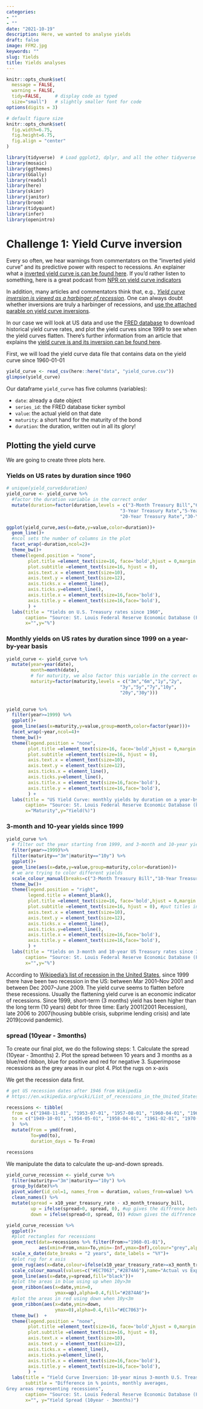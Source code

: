 ```yaml
---
categories:
- ""
- ""
date: "2021-10-19"
description: Here, we wanted to analyse yields
draft: false
image: FFM2.jpg
keywords: ""
slug: Yields
title: Yields analyses
---
```



```r
knitr::opts_chunk$set(
  message = FALSE, 
  warning = FALSE, 
  tidy=FALSE,     # display code as typed
  size="small")   # slightly smaller font for code
options(digits = 3)

# default figure size
knitr::opts_chunk$set(
  fig.width=6.75, 
  fig.height=6.75,
  fig.align = "center"
)
```


```r
library(tidyverse)  # Load ggplot2, dplyr, and all the other tidyverse packages
library(mosaic)
library(ggthemes)
library(GGally)
library(readxl)
library(here)
library(skimr)
library(janitor)
library(broom)
library(tidyquant)
library(infer)
library(openintro)
```


# Challenge 1: Yield Curve inversion

Every so often, we hear warnings from commentators on the "inverted yield curve" and its predictive power with respect to recessions. An explainer what a [inverted yield curve is can be found here](https://www.reuters.com/article/us-usa-economy-yieldcurve-explainer/explainer-what-is-an-inverted-yield-curve-idUSKBN1O50GA). If you'd rather listen to something, here is a great podcast from [NPR on yield curve indicators](https://www.podbean.com/media/share/dir-4zgj9-6aefd11)

In addition, many articles and commentators think that, e.g., [*Yield curve inversion is viewed as a harbinger of recession*](https://www.bloomberg.com/news/articles/2019-08-14/u-k-yield-curve-inverts-for-first-time-since-financial-crisis). One can always doubt whether inversions are truly a harbinger of recessions, and [use the attached parable on yield curve inversions](https://twitter.com/5_min_macro/status/1161627360946511873).

In our case we will look at US data and use the [FRED database](https://fred.stlouisfed.org/) to download historical yield curve rates, and plot the yield curves since 1999 to see when the yield curves flatten. There's further information from an article that explains the [yield curve is and its inversion can be found here](https://fredblog.stlouisfed.org/2018/10/the-data-behind-the-fear-of-yield-curve-inversions/). 

First, we will load the yield curve data file that contains data on the yield curve since 1960-01-01
```r
yield_curve <- read_csv(here::here("data", "yield_curve.csv"))
glimpse(yield_curve)
```

Our dataframe `yield_curve` has five columns (variables):

- `date`: already a date object
- `series_id`: the FRED database ticker symbol
- `value`: the actual yield on that date
- `maturity`: a short hand for the maturity of the bond
- `duration`: the duration, written out in all its glory!

## Plotting the yield curve

We are going to create three plots here.

### Yields on US rates by duration since 1960

```r
# unique(yield_curve$duration)
yield_curve <- yield_curve %>%
  #factor the duration variable in the correct order
  mutate(duration=factor(duration,levels = c("3-Month Treasury Bill","6-Month Treasury Bill","1-Year Treasury Rate","2-Year Treasury Rate",
                                          "3-Year Treasury Rate","5-Year Treasury Rate","7-Year Treasury Rate","10-Year Treasury Rate",
                                          "20-Year Treasury Rate","30-Year Treasury Rate"))) 

ggplot(yield_curve,aes(x=date,y=value,color=duration))+
  geom_line()+
  #ncol sets the number of columns in the plot
  facet_wrap(~duration,ncol=2)+
  theme_bw()+
  theme(legend.position = "none",
        plot.title =element_text(size=16, face='bold',hjust = 0,margin = margin(10,0,10,0)),
        plot.subtitle =element_text(size=16, hjust = 0), 
        axis.text.x = element_text(size=10),
        axis.text.y = element_text(size=12),
        axis.ticks.x = element_line(),
        axis.ticks.y=element_line(),
        axis.title.x = element_text(size=16,face='bold'),
        axis.title.y = element_text(size=16,face='bold'),
        ) +
  labs(title = "Yields on U.S. Treasury rates since 1960", 
       caption= "Source: St. Louis Federal Reserve Economic Database (FRED)",
       x="",y="%") 
```

### Monthly yields on US rates by duration since 1999 on a year-by-year basis

```r
yield_curve <- yield_curve %>%
  mutate(year=year(date),
         month=month(date),
         # for maturity, we also factor this variable in the correct order
         maturity=factor(maturity,levels = c("3m","6m","1y","2y",
                                          "3y","5y","7y","10y",
                                          "20y","30y")))
  

yield_curve %>%
  filter(year>=1999) %>%
  ggplot()+
  geom_line(aes(x=maturity,y=value,group=month,color=factor(year)))+
  facet_wrap(~year,ncol=4)+
  theme_bw()+
  theme(legend.position = "none",
        plot.title =element_text(size=16, face='bold',hjust = 0,margin = margin(10,0,10,0)),
        plot.subtitle =element_text(size=16, hjust = 0), 
        axis.text.x = element_text(size=10),
        axis.text.y = element_text(size=12),
        axis.ticks.x = element_line(),
        axis.ticks.y=element_line(),
        axis.title.x = element_text(size=16,face='bold'),
        axis.title.y = element_text(size=16,face='bold'),
        ) +
  labs(title = "US Yield Curve: monthly yields by duration on a year-by-year basis", 
       caption= "Source: St. Louis Federal Reserve Economic Database (FRED)",
       x="Maturity",y="Yield(%)") 

```


### 3-month and 10-year yields since 1999

```r
yield_curve %>%
  # filter out the year starting from 1999, and 3-month and 10-year yields
  filter(year>=1999)%>%
  filter(maturity=="3m"|maturity=="10y") %>%
  ggplot()+
  geom_line(aes(x=date,y=value,group=maturity,color=duration))+
  # we are trying to color different yields
  scale_colour_manual(breaks=c("3-Month Treasury Bill","10-Year Treasury Rate"),values=c("#CB454A","#3498DB"))+
  theme_bw()+
  theme(legend.position = "right",
        legend.title = element_blank(),
        plot.title =element_text(size=16, face='bold',hjust = 0,margin = margin(10,0,10,0)),
        plot.subtitle =element_text(size=16, hjust = 0), #put titles in the middle
        axis.text.x = element_text(size=10),
        axis.text.y = element_text(size=12),
        axis.ticks.x = element_line(),
        axis.ticks.y=element_line(),
        axis.title.x = element_text(size=16,face='bold'),
        axis.title.y = element_text(size=16,face='bold'),
        ) +
  labs(title = "Yields on 3-month and 10-year US Treasury rates since 1999", 
       caption= "Source: St. Louis Federal Reserve Economic Database (FRED)",
       x="",y="%") 

```

According to [Wikipedia's list of recession in the United States](https://en.wikipedia.org/wiki/List_of_recessions_in_the_United_States), since 1999 there have been two recession in the US: between Mar 2001–Nov 2001 and between Dec 2007–June 2009. 
The yield curve seems to flatten before these recessions. Usually the flattening yield curve is an economic indicator of recessions. 
Since 1999, short-term (3 months) yield has been higher than the long term (10 years) debt for three time: Early 2001(2001 Recession), late 2006 to 2007(housing bubble crisis, subprime lending crisis) and late 2019(covid pandemic). 


### spread (10year - 3months)

To create our final plot, we do the following steps:
1. Calculate the spread (10year - 3months)
2. Plot the spread between 10 years and 3 months as a blue/red ribbon, blue for positive and red for negative
3. Superimpose recessions as the grey areas in our plot
4. Plot the rugs on x-axis

We get the recession data first.
```r

# get US recession dates after 1946 from Wikipedia 
# https://en.wikipedia.org/wiki/List_of_recessions_in_the_United_States

recessions <- tibble(
  from = c("1948-11-01", "1953-07-01", "1957-08-01", "1960-04-01", "1969-12-01", "1973-11-01", "1980-01-01","1981-07-01", "1990-07-01", "2001-03-01", "2007-12-01","2020-02-01"),  
  to = c("1949-10-01", "1954-05-01", "1958-04-01", "1961-02-01", "1970-11-01", "1975-03-01", "1980-07-01", "1982-11-01", "1991-03-01", "2001-11-01", "2009-06-01", "2020-04-30") 
  )  %>% 
  mutate(From = ymd(from), 
         To=ymd(to),
         duration_days = To-From)

recessions
```

We manipulate the data to calculate the up-and-down spreads.
```r
yield_curve_recession <- yield_curve %>%
  filter(maturity=="3m"|maturity=="10y") %>%
  group_by(date)%>%
  pivot_wider(id_col=1, names_from = duration, values_from=value) %>%
  clean_names() %>%
  mutate(spread = x10_year_treasury_rate - x3_month_treasury_bill,
         up = ifelse(spread>0, spread, 0), #up gives the diffrence between 10y and 3m when 10y>3m
         down = ifelse(spread<0, spread, 0)) #down gives the diffrence between 10y and 3m when 10y<3m

```

```r
yield_curve_recession %>%
  ggplot()+
  #plot rectangles for recessions
  geom_rect(data=recessions %>% filter(From>="1960-01-01"),
            aes(xmin=From,xmax=To,ymin=-Inf,ymax=Inf),colour="grey",alpha=0.2)+ 
  scale_x_date(date_breaks = "2 years", date_labels = "%Y")+
  #plot rug for x asis
  geom_rug(aes(x=date,colour=ifelse(x10_year_treasury_rate>=x3_month_treasury_bill,">=0","<0")),sides="b")+ 
  scale_colour_manual(values=c("#EC7063","#2874A6"),name="Actual vs Expected ", guide=FALSE)+
  geom_line(aes(x=date,y=spread,fill="black"))+
  #plot the areas in blue using up when 10y>3m
  geom_ribbon(aes(x=date,ymin=0,
                  ymax=up),alpha=0.4,fill="#2874A6")+ 
  #plot the areas in red using down when 10y<3m
  geom_ribbon(aes(x=date,ymin=down,
                  ymax=0),alpha=0.4,fill="#EC7063")+ 
  theme_bw()  +
  theme(legend.position = "none",
        plot.title =element_text(size=16, face='bold',hjust = 0,margin = margin(10,0,10,0)),
        plot.subtitle =element_text(size=16, hjust = 0), 
        axis.text.x = element_text(size=10),
        axis.text.y = element_text(size=12),
        axis.ticks.x = element_line(),
        axis.ticks.y=element_line(),
        axis.title.x = element_text(size=16,face='bold'),
        axis.title.y = element_text(size=16,face='bold'),
        ) +
  labs(title = "Yield Curve Inversion: 10-year minus 3-month U.S. Treasury rates", 
       subtitle = "Difference in % points, monthly averages,
Grey areas representing recessions", 
       caption= "Source: St. Louis Federal Reserve Economic Database (FRED)",
       x="", y="Yield Spread (10year - 3months)") 


```



